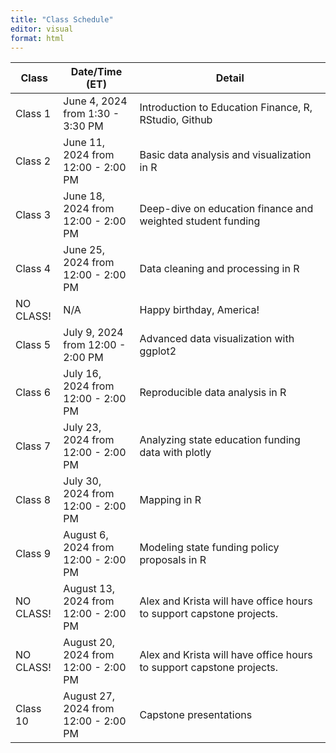 ```yaml
---
title: "Class Schedule"
editor: visual
format: html
---
```


| Class      | Date/Time (ET)                        | Detail                                                                |
|-----------|------------------|--------------------------------------------|
| Class 1    | June 4, 2024 from 1:30 - 3:30 PM      | Introduction to Education Finance, R, RStudio, Github                 |
| Class 2    | June 11, 2024 from 12:00 - 2:00 PM    | Basic data analysis and visualization in R                            |
| Class 3    | June 18, 2024 from 12:00 - 2:00 PM    | Deep-dive on education finance and weighted student funding           |
| Class 4    | June 25, 2024 from 12:00 - 2:00 PM    | Data cleaning and processing in R                                     |
| NO CLASS!  | N/A                                   | Happy birthday, America!                                              |
| Class 5    | July 9, 2024 from 12:00 - 2:00 PM     | Advanced data visualization with ggplot2                              |
| Class 6    | July 16, 2024 from 12:00 - 2:00 PM    | Reproducible data analysis in R                                       |
| Class 7    | July 23, 2024 from 12:00 - 2:00 PM    | Analyzing state education funding data with plotly                    |
| Class 8    | July 30, 2024 from 12:00 - 2:00 PM    | Mapping in R                                                          |
| Class 9    | August 6, 2024 from 12:00 - 2:00 PM   |  Modeling state funding policy proposals in R                         |
| NO CLASS!  | August 13, 2024 from 12:00 - 2:00 PM  | Alex and Krista will have office hours to support capstone projects.  |
| NO CLASS!  | August 20, 2024 from 12:00 - 2:00 PM  | Alex and Krista will have office hours to support capstone projects.  |
| Class 10   | August 27, 2024 from 12:00 - 2:00 PM  | Capstone presentations                                                |
